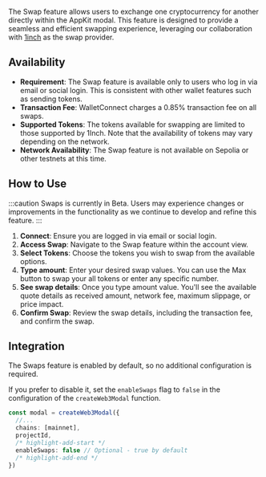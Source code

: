 The Swap feature allows users to exchange one cryptocurrency for another directly within the AppKit modal.
This feature is designed to provide a seamless and efficient swapping experience, leveraging our collaboration with [1inch](https://1inch.io/) as the swap provider.

## Availability

- **Requirement**: The Swap feature is available only to users who log in via email or social login. This is consistent with other wallet features such as sending tokens.
- **Transaction Fee**: WalletConnect charges a 0.85% transaction fee on all swaps.
- **Supported Tokens**: The tokens available for swapping are limited to those supported by 1Inch. Note that the availability of tokens may vary depending on the network.
- **Network Availability**: The Swap feature is not available on Sepolia or other testnets at this time.

## How to Use

:::caution
Swaps is currently in Beta. Users may experience changes or improvements in the functionality as we continue to develop and refine this feature.
:::

1. **Connect**: Ensure you are logged in via email or social login.
2. **Access Swap**: Navigate to the Swap feature within the account view.
3. **Select Tokens**: Choose the tokens you wish to swap from the available options.
4. **Type amount**: Enter your desired swap values. You can use the Max button to swap your all tokens or enter any specific number.
5. **See swap details**: Once you type amount value. You'll see the available quote details as received amount, network fee, maximum slippage, or price impact. 
6. **Confirm Swap**: Review the swap details, including the transaction fee, and confirm the swap.

## Integration

The Swaps feature is enabled by default, so no additional configuration is required. 

If you prefer to disable it, set the `enableSwaps` flag to `false` in the configuration of the `createWeb3Modal` function.

```ts
const modal = createWeb3Modal({
  //...
  chains: [mainnet],
  projectId,
  /* highlight-add-start */
  enableSwaps: false // Optional - true by default
  /* highlight-add-end */
})
```